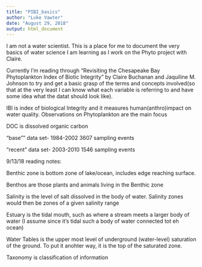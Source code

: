 ```yaml
---
title: "PIBI_basics"
author: "Luke Vawter"
date: "August 29, 2018"
output: html_document
---
```


I am not a water scientist.  This is a place for me to document the very basics of water science I am learning as I work on the Phyto project with Claire.  

Currently I'm reading through "Revisiting the Chesapeake Bay Phytoplankton Index of Biotic Integrity" by Claire Buchanan and Jaquiline M. Johnson to try and get a basic grasp of the terms and concepts involved(so that at the very least I can know what each variable is referring to and have some idea what the datat should look like).


IBI is index of biological Integrity and it measures human(anthro)impact on water quality.  Observations on Phytoplankton are the main focus

DOC is dissolved organic carbon

"base"" data set-
1984-2002
3607 sampling events

"recent" data set-
2003-2010
1546 sampling events


9/13/18 reading notes:

Benthic zone is bottom zone of lake/ocean, includes edge reaching surface.  

Benthos are those plants and animals living in the Benthic zone

Salinity is the level of salt dissolved in the body of water. Salinity zones would then be 
zones of a given salinity range

Estuary is the tidal mouth, such as where a stream meets a larger body of water (I assume since it's tidal such a body of water connected tot eh ocean)

Water Tables is the upper most level of underground (water-level) saturation of the ground.  To put it anohter way, it is the top of the saturated zone.

Taxonomy is classification of information